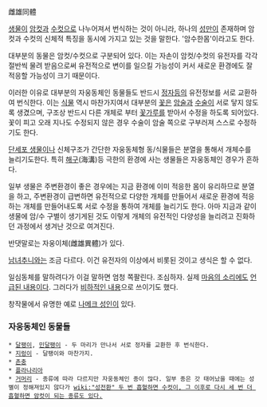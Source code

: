 雌雄同體

[[생물]]이 [[암컷]]과 [[수컷]]으로 나누어져서 번식하는 것이 아니라, 하나의 [[성]]만이 존재하며 암컷과 수컷의 신체적 특징을 동시에 가지고 있는 것을 말한다. '암수한몸'이라고도 한다.

대부분의 동물은 암컷/수컷으로 구분되어 있다. 이는 자손이 암컷/수컷의 유전자를 각각 절반씩 물려 받음으로써 유전적으로 변이를 일으킬 가능성이 커서 새로운 환경에도 잘 적응할 가능성이 크기 때문이다.  

이러한 이유로 대부분의 자웅동체인 동물들도 반드시 [[정자]]등의 유전정보를 서로 교환하여 번식한다. 이는 [[식물]] 역시 마찬가지여서 대부분의 [[꽃]]은 [[암술]]과 [[수술]]이 서로 닿지 않도록 생겼으며, 구조상 반드시 다른 개체로 부터 [[꽃가루]]를 받아서 수정을 하도록 되어있다. 꽃이 피고 오래 지나도 수정되지 않은 경우 수술이 암술 쪽으로 구부러져 스스로 수정하기도 한다.

[[단세포 생물]]이나 신체구조가 간단한 자웅동체형 동/식물들은 분열을 통해서 개체수를 늘리기도한다. 특히 [[해구]](海溝)등 극한의 환경에 사는 생물들은 자웅동체인 경우가 흔하다.

일부 생물은 주변환경이 좋은 경우에는 지금 환경에 이미 적응한 몸이 유리하므로 분열을 하고, 주변환경이 급변하면 유전적으로 다양한 개체를 만들어서 새로운 환경에 적응하는 개체를 만들어내도록 서로 수정을 통하여 개체를 늘리기도 한다. 아마 지금과 같이 생물에 암/수 구별이 생기게된 것도 이렇게 개체의 유전적인 다양성을 늘리려고 진화하던 과정에서 생겨난 것으로 여겨진다.

반댓말로는 자웅이체(雌雄異體)가 있다.

[[남녀추니]]와는 조금 다르다. 이건 유전자의 이상에서 비롯된 것이고 생식은 할 수 없다. 

일심동체를 말하려다가 이걸 말하면 엄청 쪽팔린다. 조심하자. 실제 [[마음의 소리]]에도 [http://comic.naver.com/webtoon/detail.nhn?titleId=20853&no=82&weekday=fri 언급된 내용이다]. 그러다가 [http://comic.naver.com/webtoon/detail.nhn?titleId=20853&no=112&weekday=fri 비하적인 내용]으로 쓰이기도 했다.

창작물에서 유명한 예로 [[나메크 성인]]이 있다.

=== 자웅동체인 동물들 ===
 * [[달팽이]], [[민달팽이]] - 두 마리가 만나서 서로 정자를 교환한 후 번식한다. 
 * [[지렁이]] - 달팽이와 마찬가지.
 * [[촌충]]
 * [[플라나리아]]
 * [[거머리]] - 종류에 따라 다르지만 자웅동체인 종이 많다. 일부 종은 갓 태어났을 때에는 성별이 정해져있지 않다가 [[wiki:"성전환" 두 번 흡혈하면 수컷이, 그 이후로 다시 세 번 더 흡혈하면 암컷이 되는 종류도 있다.]]
